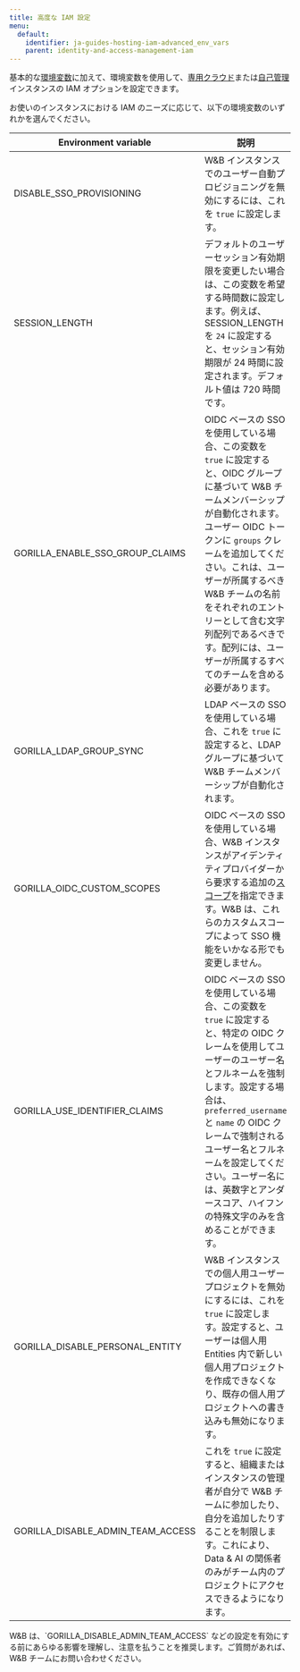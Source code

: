 ```yaml
---
title: 高度な IAM 設定
menu:
  default:
    identifier: ja-guides-hosting-iam-advanced_env_vars
    parent: identity-and-access-management-iam
---
```


基本的な[環境変数](/ja/guides/hosting/env-vars/)に加えて、環境変数を使用して、[専用クラウド](/ja/guides/hosting/hosting-options/dedicated_cloud)または[自己管理](/ja/guides/hosting/hosting-options/self-managed)インスタンスの IAM オプションを設定できます。

お使いのインスタンスにおける IAM のニーズに応じて、以下の環境変数のいずれかを選んでください。

| Environment variable | 説明 |
|----------------------|-----|
| DISABLE_SSO_PROVISIONING | W&B インスタンスでのユーザー自動プロビジョニングを無効にするには、これを `true` に設定します。 |
| SESSION_LENGTH | デフォルトのユーザーセッション有効期限を変更したい場合は、この変数を希望する時間数に設定します。例えば、SESSION_LENGTH を `24` に設定すると、セッション有効期限が 24 時間に設定されます。デフォルト値は 720 時間です。 |
| GORILLA_ENABLE_SSO_GROUP_CLAIMS | OIDC ベースの SSO を使用している場合、この変数を `true` に設定すると、OIDC グループに基づいて W&B チームメンバーシップが自動化されます。ユーザー OIDC トークンに `groups` クレームを追加してください。これは、ユーザーが所属するべき W&B チームの名前をそれぞれのエントリーとして含む文字列配列であるべきです。配列には、ユーザーが所属するすべてのチームを含める必要があります。 |
| GORILLA_LDAP_GROUP_SYNC | LDAP ベースの SSO を使用している場合、これを `true` に設定すると、LDAP グループに基づいて W&B チームメンバーシップが自動化されます。 |
| GORILLA_OIDC_CUSTOM_SCOPES | OIDC ベースの SSO を使用している場合、W&B インスタンスがアイデンティティプロバイダーから要求する追加の[スコープ](https://auth0.com/docs/get-started/apis/scopes/openid-connect-scopes)を指定できます。W&B は、これらのカスタムスコープによって SSO 機能をいかなる形でも変更しません。 |
| GORILLA_USE_IDENTIFIER_CLAIMS | OIDC ベースの SSO を使用している場合、この変数を `true` に設定すると、特定の OIDC クレームを使用してユーザーのユーザー名とフルネームを強制します。設定する場合は、`preferred_username` と `name` の OIDC クレームで強制されるユーザー名とフルネームを設定してください。ユーザー名には、英数字とアンダースコア、ハイフンの特殊文字のみを含めることができます。 |
| GORILLA_DISABLE_PERSONAL_ENTITY | W&B インスタンスでの個人用ユーザープロジェクトを無効にするには、これを `true` に設定します。設定すると、ユーザーは個人用 Entities 内で新しい個人用プロジェクトを作成できなくなり、既存の個人用プロジェクトへの書き込みも無効になります。 |
| GORILLA_DISABLE_ADMIN_TEAM_ACCESS | これを `true` に設定すると、組織またはインスタンスの管理者が自分で W&B チームに参加したり、自分を追加したりすることを制限します。これにより、Data & AI の関係者のみがチーム内のプロジェクトにアクセスできるようになります。 |

<Warning>
W&B は、`GORILLA_DISABLE_ADMIN_TEAM_ACCESS` などの設定を有効にする前にあらゆる影響を理解し、注意を払うことを推奨します。ご質問があれば、W&B チームにお問い合わせください。
</Warning>